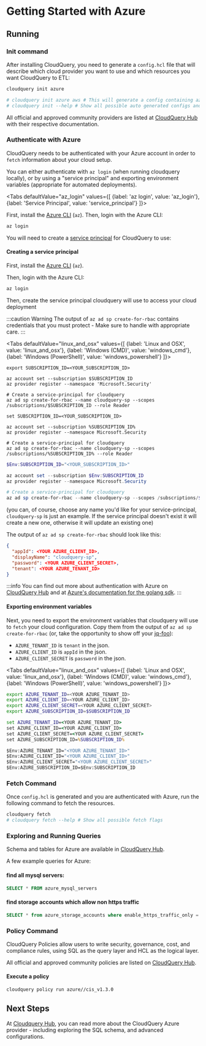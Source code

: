 
# Getting Started with Azure

<DownloadSection />

## Running

### Init command

After installing CloudQuery, you need to generate a `config.hcl` file that will describe which cloud provider you want to use and which resources you want CloudQuery to ETL:

```bash
cloudquery init azure

# cloudquery init azure aws # This will generate a config containing azure and aws providers
# cloudquery init --help # Show all possible auto generated configs and flags
```

All official and approved community providers are listed at [CloudQuery Hub](https://hub.cloudquery.io) with their respective documentation.

<SpawnSection />

### Authenticate with Azure

CloudQuery needs to be authenticated with your Azure account in order to `fetch` information about your cloud setup.

You can either authenticate with `az login` (when running cloudquery locally), or by using a "service principal"
 and exporting environment variables (appropriate for automated deployments).

<Tabs
  defaultValue="az_login"
  values={[
    {label: 'az login', value: 'az_login'},
    {label: 'Service Principal', value: 'service_principal'}
  ]}>

<TabItem value="az_login">

First, install the [Azure CLI](https://docs.microsoft.com/en-us/cli/azure/install-azure-cli) (`az`).
Then, login with the Azure CLI:
```bash
az login
```

</TabItem>

<TabItem value="service_principal">

You will need to create a [service principal](https://docs.microsoft.com/en-us/azure/active-directory/develop/app-objects-and-service-principals) 
for CloudQuery to use:

#### Creating a service principal

First, install the [Azure CLI](https://docs.microsoft.com/en-us/cli/azure/install-azure-cli) (`az`).

Then, login with the Azure CLI:

```bash
az login
```

Then, create the service principal cloudquery will use to access your cloud deployment

:::caution Warning
The output of `az ad sp create-for-rbac` contains credentials that you must protect - Make sure to handle 
with appropriate care.
::: 

<Tabs
  defaultValue="linux_and_osx"
  values={[
    {label: 'Linux and OSX', value: 'linux_and_osx'},
    {label: 'Windows (CMD)', value: 'windows_cmd'},
    {label: 'Windows (PowerShell)', value: 'windows_powershell'}
  ]}>

<TabItem value="linux_and_osx">

```
export SUBSCRIPTION_ID=<YOUR_SUBSCRIPTION_ID>

az account set --subscription $SUBSCRIPTION_ID
az provider register --namespace 'Microsoft.Security'

# Create a service-principal for cloudquery
az ad sp create-for-rbac --name cloudquery-sp --scopes /subscriptions/$SUBSCRIPTION_ID --role Reader
```

</TabItem>

<TabItem value="windows_cmd">

```CMD
set SUBSCRIPTION_ID=<YOUR_SUBSCRIPTION_ID>

az account set --subscription %SUBSCRIPTION_ID%
az provider register --namespace Microsoft.Security

# Create a service-principal for cloudquery
az ad sp create-for-rbac --name cloudquery-sp --scopes /subscriptions/%SUBSCRIPTION_ID% --role Reader
```

</TabItem>

<TabItem value="windows_powershell">

```powershell
$Env:SUBSCRIPTION_ID="<YOUR_SUBSCRIPTION_ID>"

az account set --subscription $Env:SUBSCRIPTION_ID
az provider register --namespace Microsoft.Security

# Create a service-principal for cloudquery
az ad sp create-for-rbac --name cloudquery-sp --scopes /subscriptions/$Env:SUBSCRIPTION_ID --role Reader
```

</TabItem>

</Tabs>

(you can, of course, choose any name you'd like for your service-principal, `cloudquery-sp` is just an example. 
If the service principal doesn't exist it will create a new one, otherwise it will update an existing one)

The output of `az ad sp create-for-rbac` should look like this:

```json
{
  "appId": <YOUR AZURE_CLIENT_ID>,
  "displayName": "cloudquery-sp",
  "password": <YOUR AZURE_CLIENT_SECRET>,
  "tenant": <YOUR AZURE_TENANT_ID>
}
```

:::info
You can find out more about authentication with Azure on [CloudQuery Hub](https://hub.cloudquery.io/providers/cloudquery/azure/latest)
and at [Azure's documentation for the golang sdk](https://github.com/Azure/azure-sdk-for-go).
:::

#### Exporting environment variables

Next, you need to export the environment variables that cloudquery will use to `fetch` your cloud configuration.
Copy them from the output of `az ad sp create-for-rbac` (or, take the opportunity to show off your [jq-foo](https://stedolan.github.io/jq/)):

- `AZURE_TENANT_ID` is `tenant` in the json.
- `AZURE_CLIENT_ID` is `appId` in the json.
- `AZURE_CLIENT_SECRET` is `password` in the json.

<Tabs
  defaultValue="linux_and_osx"
  values={[
    {label: 'Linux and OSX', value: 'linux_and_osx'},
    {label: 'Windows (CMD)', value: 'windows_cmd'},
    {label: 'Windows (PowerShell)', value: 'windows_powershell'}
  ]}>

<TabItem value="linux_and_osx">

```bash
export AZURE_TENANT_ID=<YOUR AZURE_TENANT_ID>
export AZURE_CLIENT_ID=<YOUR AZURE_CLIENT_ID>
export AZURE_CLIENT_SECRET=<YOUR AZURE_CLIENT_SECRET>
export AZURE_SUBSCRIPTION_ID=$SUBSCRIPTION_ID
```

</TabItem>

<TabItem value="windows_cmd">

```cmd
set AZURE_TENANT_ID=<YOUR AZURE_TENANT_ID>
set AZURE_CLIENT_ID=<YOUR AZURE_CLIENT_ID>
set AZURE_CLIENT_SECRET=<YOUR AZURE_CLIENT_SECRET>
set AZURE_SUBSCRIPTION_ID=%SUBSCRIPTION_ID%
```

</TabItem>

<TabItem value="windows_powershell">

```cmd
$Env:AZURE_TENANT_ID="<YOUR AZURE_TENANT_ID>"
$Env:AZURE_CLIENT_ID="<YOUR AZURE_CLIENT_ID>"
$Env:AZURE_CLIENT_SECRET="<YOUR AZURE_CLIENT_SECRET>"
$Env:AZURE_SUBSCRIPTION_ID=$Env:SUBSCRIPTION_ID
```

</TabItem>

</Tabs>

</TabItem>
</Tabs>

### Fetch Command

Once `config.hcl` is generated and you are authenticated with Azure, run the following command to fetch the resources.

```bash
cloudquery fetch
# cloudquery fetch --help # Show all possible fetch flags
```

### Exploring and Running Queries

<ExploreSection/>

Schema and tables for Azure are available in [CloudQuery Hub](https://hub.cloudquery.io/providers/cloudquery/azure/latest/schema).

A few example queries for Azure:

#### find all mysql servers:

```sql
SELECT * FROM azure_mysql_servers
```

#### find storage accounts which allow non https traffic
```sql
SELECT * from azure_storage_accounts where enable_https_traffic_only = false
```

### Policy Command

CloudQuery Policies allow users to write security, governance, cost, and compliance rules, 
using SQL as the query layer and HCL as the logical layer.

All official and approved community policies are listed on [CloudQuery Hub](https://hub.cloudquery.io/policies/cloudquery/azure/latest).

#### Execute a policy

```bash
cloudquery policy run azure//cis_v1.3.0
```

## Next Steps

At [Cloudquery Hub](https://hub.cloudquery.io/providers/cloudquery/azure/latest), you can read more about the CloudQuery Azure provider - including exploring the SQL schema, and advanced configurations.